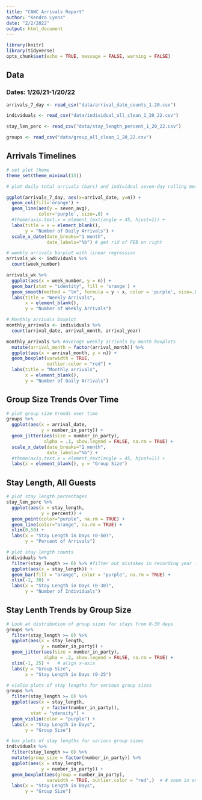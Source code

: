 ```yaml
---
title: "CAWC Arrivals Report"
author: "Kendra Lyons"
date: "2/2/2022"
output: html_document
---
```


```r
library(knitr)
library(tidyverse)
opts_chunk$set(echo = TRUE, message = FALSE, warning = FALSE)
```

## Data

### Dates: 1/26/21-1/20/22

```r

arrivals_7_day <- read_csv("data/arrival_date_counts_1.20.csv")

individuals <- read_csv("data/individual_all_clean_1_20_22.csv")

stay_len_perc <- read_csv("data/stay_length_percent_1_20_22.csv")

groups <- read_csv("data/group_all_clean_1_20_22.csv")

```

## Arrivals Timelines

```r
# set plot theme
theme_set(theme_minimal(15))

# plot daily total arrivals (bars) and individual seven-day rolling mean (line)

ggplot(arrivals_7_day, aes(x=arrival_date, y=n)) +
  geom_col(fill='orange') +
  geom_line(aes(y = seven_avg), 
            color='purple', size=.8) +
  #theme(axis.text.x = element_text(angle = 45, hjust=1)) +
  labs(title = x = element_blank(), 
       y = "Number of Daily Arrivals") +
  scale_x_date(date_breaks="1 month", 
               date_labels="%b") # get rid of FEB on right 

# weekly arrivals barplot with linear regression
arrivals_wk <- individuals %>%
  count(week_number)

arrivals_wk %>%
  ggplot(aes(x = week_number, y = n)) +
  geom_bar(stat = "identity", fill = 'orange') +
  geom_smooth(method = "lm", formula = y ~ x, color = 'purple', size=.8) +
  labs(title = "Weekly Arrivals", 
       x = element_blank(),
       y = "Number of Weekly Arrivals") 

# Monthly arrivals boxplot
monthly_arrivals <- individuals %>%
  count(arrival_date, arrival_month, arrival_year)

monthly_arrivals %>% #average weekly arrivals by month boxplots
  mutate(arrival_month = factor(arrival_month)) %>%
  ggplot(aes(x = arrival_month, y = n)) +
  geom_boxplot(varwidth = TRUE, 
               outlier.color = "red") +
  labs(title = "Monthly arrivals", 
       x = element_blank(), 
       y = "Number of Daily Arrivals") 
```

## Group Size Trends Over Time

```r
# plot group size trends over time
groups %>% 
  ggplot(aes(x = arrival_date, 
             y = number_in_party)) +
  geom_jitter(aes(size = number_in_party), 
              alpha = .1, show.legend = FALSE, na.rm = TRUE) +
  scale_x_date(date_breaks="1 month", 
               date_labels="%b") +
  #theme(axis.text.x = element_text(angle = 45, hjust=1)) +
  labs(x = element_blank(), y = "Group Size") 

```

## Stay Length, All Guests

```r
# plot stay length percentages
stay_len_perc %>%
  ggplot(aes(x = stay_length, 
             y = percent)) +
  geom_point(color="purple", na.rm = TRUE) +
  geom_line(color="orange", na.rm = TRUE) +
  xlim(0,50) +
  labs(x = "Stay Length in Days (0-50)", 
       y = "Percent of Arrivals")

# plot stay length counts
individuals %>%
  filter(stay_length >= 0) %>% #filter out mistakes in recording year (negative values)
  ggplot(aes(x = stay_length)) +
  geom_bar(fill = "orange", color = "purple", na.rm = TRUE) +
  xlim(-1, 30) +
  labs(x = "Stay Length in Days (0-30)", 
       y = "Number of Individuals")
```

## Stay Lenth Trends by Group Size

```r
# Look at distribution of group sizes for stays from 0-30 days
groups %>% 
  filter(stay_length >= 0) %>% 
  ggplot(aes(x = stay_length, 
             y = number_in_party)) +
  geom_jitter(aes(size = number_in_party), 
              alpha = .2, show.legend = FALSE, na.rm = TRUE) +
  xlim(-1, 25) +   # align x-axis
  labs(y = "Group Size", 
       x = "Stay Length in Days (0-25") 

# violin plots of stay lengths for various group sizes
groups %>%
  filter(stay_length >= 0) %>%
  ggplot(aes(x = stay_length, 
             y = factor(number_in_party)),
         stat = "ydensity") +
  geom_violin(color = "purple") +
  labs(x = "Stay Length in Days", 
       y = "Group Size")

# box plots of stay lengths for various group sizes
individuals %>%
  filter(stay_length >= 0) %>% 
  mutate(group_size = factor(number_in_party)) %>%
  ggplot(aes(x = stay_length, 
             y = number_in_party)) +
  geom_boxplot(aes(group = number_in_party), 
               varwidth = TRUE, outlier.color = "red",)  + # zoom in on plot because there are a few distant outliers
  labs(x = "Stay Length in Days",
       y = "Group Size") 


```


